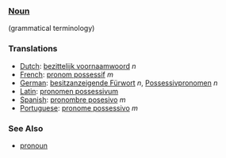 ===[[Noun]]===
(grammatical terminology)

===Translations===
*[[Dutch]]: [[bezittelijk voornaamwoord]] ''n''
*[[French]]: [[pronom possessif]] ''m''
*[[German]]: [[besitzanzeigende Fürwort]] ''n'', [[Possessivpronomen]] ''n''
*[[Latin]]: [[pronomen possessivum]]
*[[Spanish]]: [[pronombre posesivo]] ''m''
*[[Portuguese]]: [[pronome possessivo]] ''m''

===See Also===
*[[pronoun]]